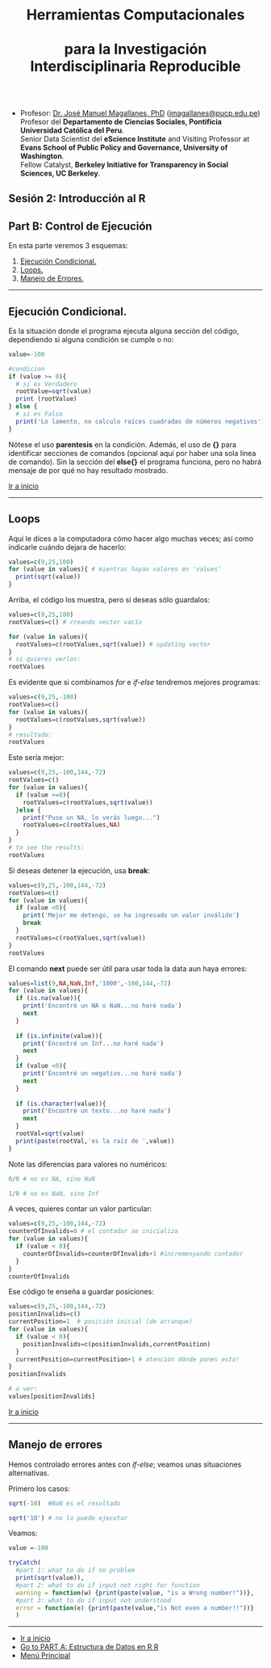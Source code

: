<center> <h1>Herramientas Computacionales <br></br>para la Investigación Interdisciplinaria Reproducible</h1> </center>

<br></br>

* Profesor:  <a href="http://www.pucp.edu.pe/profesor/jose-manuel-magallanes/" target="_blank">Dr. José Manuel Magallanes, PhD</a> ([jmagallanes@pucp.edu.pe](mailto:jmagallanes@pucp.edu.pe))<br>Profesor del **Departamento de Ciencias Sociales, Pontificia Universidad Católica del Peru**.<br>
Senior Data Scientist del **eScience Institute** and Visiting Professor at **Evans School of Public Policy and Governance, University of Washington**.<br>
Fellow Catalyst, **Berkeley Initiative for Transparency in Social Sciences, UC Berkeley**.

## Sesión 2: Introducción al R


## Part B: Control de Ejecución

<a id='beginning'></a>

En esta parte veremos 3 esquemas:

1. [Ejecución Condicional.](#part1) 
2. [Loops.](#part2) 
3. [Manejo de Errores.](#part3) 

----

<a id='part1'></a>

## Ejecución Condicional.

Es la situación donde el programa ejecuta alguna sección del código, dependiendo si alguna condición se cumple o no:

```r
value=-100

#condicion
if (value >= 0){ 
  # si es Verdadero
  rootValue=sqrt(value)
  print (rootValue)
} else {  
  # si es Falso
  print('Lo lamento, no calculo raíces cuadradas de números negativos')
}
```

Nótese el uso **parentesis** en la condición. Además, el uso de **{}**  para identificar secciones de comandos (opcional aquí por haber una sola linea de comando). Sin la sección del **else{}** el programa funciona, pero no habrá mensaje de por qué no hay resultado mostrado.

[Ir a inicio](#beginning)

----

<a id='part2'></a> 

## Loops

Aquí le dices a la computadora cómo hacer algo muchas veces; así como indicarle cuándo dejara de hacerlo:

```r
values=c(9,25,100)
for (value in values){ # mientras hayan valores en 'values'
  print(sqrt(value))
}
```

Arriba, el código los muestra, pero si deseas sólo guardalos:

```r
values=c(9,25,100)
rootValues=c() # creando vector vacío

for (value in values){
  rootValues=c(rootValues,sqrt(value)) # updating vector
}
# si quieres verlos:
rootValues
```

Es evidente que si combinamos  *for* e *if-else* tendremos mejores programas:

```r
values=c(9,25,-100)
rootValues=c()
for (value in values){
  rootValues=c(rootValues,sqrt(value))
}
# resultado:
rootValues
```

Este sería mejor:

```r
values=c(9,25,-100,144,-72)
rootValues=c()
for (value in values){
  if (value >=0){
    rootValues=c(rootValues,sqrt(value))
  }else {
    print("Puse un NA, lo verás luego...")
    rootValues=c(rootValues,NA)
  }
}
# to see the results:
rootValues
```


Si deseas detener la ejecución, usa **break**:

```r
values=c(9,25,-100,144,-72)
rootValues=c()
for (value in values){
  if (value <0){
    print('Mejor me detengo, se ha ingresado un valor inválido')
    break
  }
  rootValues=c(rootValues,sqrt(value))
}
rootValues
```

El comando **next** puede ser útil para usar toda la data aun haya errores:

```r
values=list(9,NA,NaN,Inf,'1000',-100,144,-72)
for (value in values){
  if (is.na(value)){
    print('Encontré un NA o NaN...no haré nada')
    next
  }
  
  if (is.infinite(value)){
    print('Encontré un Inf...no haré nada')
    next
  }
  if (value <0){
    print('Encontré un negativo...no haré nada')
    next
  }
  
  if (is.character(value)){
    print('Encontré un texto...no haré nada')
    next
  }
  rootVal=sqrt(value)
  print(paste(rootVal,'es la raíz de ',value))
}


```

Note las diferencias para valores no numéricos:
```r
0/0 # no es NA, sino NaN
```

```r
1/0 # no es NaN, sino Inf
```


A veces, quieres contar un valor particular:
```r
values=c(9,25,-100,144,-72)
counterOfInvalids=0 # el contador se inicializa
for (value in values){
  if (value < 0){
    counterOfInvalids=counterOfInvalids+1 #incremenyando contador
  }
}
counterOfInvalids
```

Ese código te enseña a guardar posiciones:
```r
values=c(9,25,-100,144,-72)
positionInvalids=c()
currentPosition=1  # posición inicial (de arranque)
for (value in values){
  if (value < 0){
    positionInvalids=c(positionInvalids,currentPosition)
  }
  currentPosition=currentPosition+1 # atención dónde pones esto!
}
positionInvalids 

# a ver:
values[positionInvalids]
```

[Ir a inicio](#beginning)

----

<a id='part3'></a> 

## Manejo de errores

Hemos controlado errores antes con *if-else*; veamos unas situaciones alternativas.

Primero los casos:

```r
sqrt(-10)  #NaN es el resultado
```

```r
sqrt('10') # no lo puede ejecutar
```



Veamos:
```r
value =-100

tryCatch(
  #part 1: what to do if no problem
  print(sqrt(value)),
  #part 2: what to do if input not right for function
  warning = function(w) {print(paste(value, "is a Wrong number!"))},
  #part 3: what to do if input not understood
  error = function(e) {print(paste(value,"is Not even a number!!"))} 
  )
```


_____

* [Ir a inicio](#beginning)
* [Go to PART A: Estructura de Datos en R R](https://rawgit.com/EvansDataScience/govanalyticsweb/master/R/R_2A_IntroToProgramming_dataStructures.html)
* [Menú Principal](https://magallanesjosemanuel.github.io/BITSS_ToolsWorkshop/)
